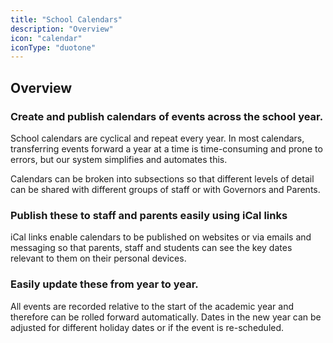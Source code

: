 ```yaml
---
title: "School Calendars"
description: "Overview"
icon: "calendar"
iconType: "duotone"
---
```



<ModuleCards />

## Overview

### Create and publish calendars of events across the school year.

School calendars are cyclical and repeat every year. In most calendars, transferring events forward a year at a time is
time-consuming and prone to errors, but our system simplifies and automates this.

Calendars can be broken into subsections so that different levels of detail can be shared with different groups of staff
or with Governors and Parents.

### Publish these to staff and parents easily using iCal links

iCal links enable calendars to be published on websites or via emails and messaging so that parents, staff and students
can see the key dates relevant to them on their personal devices.

### Easily update these from year to year.

All events are recorded relative to the start of the academic year and therefore can be rolled forward automatically.
Dates in the new year can be adjusted for different holiday dates or if the event is re-scheduled.


<NextSteps/>

